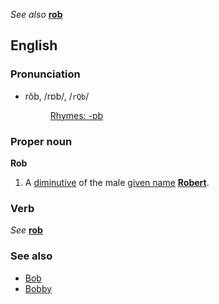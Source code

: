 ''See also'' '''[[rob]]'''

==English==
===Pronunciation===
*rŏb, /rɒb/, /<tt>rQb</tt>/
*:[[Rhymes:English:-ɒb|Rhymes: -ɒb]]

===Proper noun===
'''Rob'''

#A [[diminutive]] of the male [[given name]] '''[[Robert]]'''.

===Verb===
''See'' '''[[rob]]'''

===See also===
*[[Bob]]
*[[Bobby]]